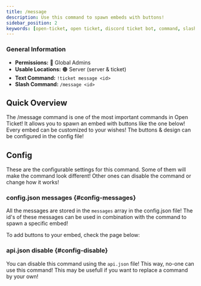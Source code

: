 ```yaml
---
title: /message
description: Use this command to spawn embeds with buttons!
sidebar_position: 2
keywords: [open-ticket, open ticket, discord ticket bot, command, slash command, message, embed, spawn]
---
```

<head>
    <link rel="apple-touch-icon" href="/img/logo_vertical.png"/>
</head>

### General Information
- **Permissions:** 🔴 Global Admins
- **Usable Locations:** 🟠 Server (server & ticket)
- **Text Command:** `!ticket message <id>`
- **Slash Command:** `/message <id>`

## Quick Overview
The /message command is one of the most important commands in Open Ticket!
It allows you to spawn an embed with buttons like the one below!
Every embed can be customized to your wishes!
The buttons & design can be configured in the <InlineLink url="docs/config/general" isdoc="true">config file</InlineLink>!

<ScaleImage src="/img/docs-v3/commands/message.png" alt="Image of /message command" size="50%"></ScaleImage>

## Config
These are the <InlineLink url="docs/config/general" isdoc="true">configurable settings</InlineLink> for this command.
Some of them will make the command look different!
Other ones can disable the command or change how it works!

### <InlineLink url="docs/config/general" isdoc="true"><M color="blue">config.json</M></InlineLink> messages \{#config-messages}
All the messages are stored in the `messages` array in the config.json file!
The id's of these messages can be used in combination with the command to spawn a specific embed!

To add buttons to your embed, check the page below:
<LinkBlock url="docs/get-started#configuration" isdoc="true" mode="emoji" emoji="⚙️" name="Getting Started (Configuration)" description="A full walktrough of the steps to add your first button to an embed!"></LinkBlock>

### <InlineLink url="docs/config/api" isdoc="true"><M color="red">api.json</M></InlineLink> disable \{#config-disable}
You can disable this command using the `api.json` file! This way, no-one can use this command!
This may be usefull if you want to replace a command by your own!